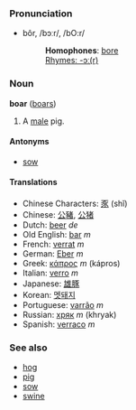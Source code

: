 ===Pronunciation===
*bôr, /bɔːr/, /bO:r/
*:'''Homophones''': [[bore]]
*:[[Rhymes:English:-ɔː(r)|Rhymes: -ɔː(r)]]

===Noun===
'''boar''' ([[boars]])

#A [[male]] pig.

====Antonyms====
*[[sow]]

====Translations====
*Chinese Characters: [[豕]] (shǐ)
*Chinese: [[公豬]], [[公猪]]
*Dutch: [[beer]] ''de''
*Old English: [[bar]] ''m''
*French: [[verrat]] ''m''
*German: [[Eber]] ''m''
*Greek: [[κάπρος]] ''m'' (k&aacute;pros)
*Italian: [[verro]] ''m''
*Japanese: [[雄豚]]
*Korean: [[멧돼지]]
*Portuguese: [[varrão]] ''m''
*Russian: [[хряк]] ''m'' (khryak)
*Spanish: [[verraco]] ''m''

===See also===
*[[hog]]
*[[pig]]
*[[sow]]
*[[swine]]